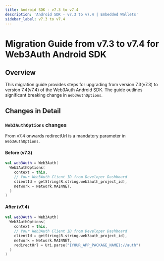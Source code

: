 ```yaml
---
title: Android SDK - v7.3 to v7.4
description: 'Android SDK - v7.3 to v7.4 | Embedded Wallets'
sidebar_label: v7.3 to v7.4
---
```



# Migration Guide from v7.3 to v7.4 for Web3Auth Android SDK

## Overview

This migration guide provides steps for upgrading from version 7.3(v7.3) to version 7.4(v7.4) of the Web3Auth Android SDK. The guide outlines significant breaking change in `Web3AuthOptions`.

## Changes in Detail

### `Web3AuthOptions` changes

From v7.4 onwards redirectUrl is a mandatory parameter in `Web3AuthOptions`.

#### Before (v7.3)

```kotlin title="Usage"
val web3Auth = Web3Auth(
  Web3AuthOptions(
    context = this,
    // Your Web3Auth Client ID from Developer Dashboard
    clientId = getString(R.string.web3auth_project_id),
    network = Network.MAINNET,
  )
)
```

#### After (v7.4)

```kotlin title="Usage"
val web3Auth = Web3Auth(
  Web3AuthOptions(
    context = this,
    // Your Web3Auth Client ID from Developer Dashboard
    clientId = getString(R.string.web3auth_project_id),
    network = Network.MAINNET,
    redirectUrl = Uri.parse("{YOUR_APP_PACKAGE_NAME}://auth")
  )
)
```
